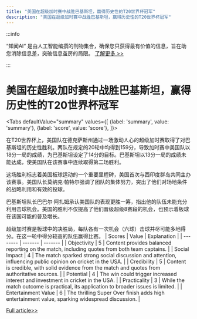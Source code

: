 ```yaml
---
title: "美国在超级加时赛中战胜巴基斯坦，赢得历史性的T20世界杯冠军"
description: "美国在超级加时赛中战胜巴基斯坦，赢得历史性的T20世界杯冠军"
---
```



:::info

“知闻AI“ 是由人工智能编撰的刊物集合，确保您只获得最有价值的信息，旨在助您消除信息差，突破信息茧房的局限。  [了解更多 >>](/)

:::

# 美国在超级加时赛中战胜巴基斯坦，赢得历史性的T20世界杯冠军


<Tabs
	defaultValue="summary"
	values={[
	{label: 'summary', value: 'summary'},
	{label: 'score', value: 'score'},
]}>
<TabItem value="summary">


在T20世界杯上，美国队在德克萨斯州通过一场激动人心的超级加时赛取得了对巴基斯坦的历史性胜利。两队在规定的20轮中均得到159分，导致加时赛中美国队以18分一局的成绩，为巴基斯坦设定了14分的目标。巴基斯坦以13分一局的成绩未能达成，使美国队在该赛事中连续取得第二场胜利。

这场胜利标志着美国板球运动的一个重要里程碑，美国首次与西印度群岛共同主办该赛事。美国队长莫纳克·帕特尔强调了团队的集体努力，突出了他们对场地条件的战略利用和有效的投球。

巴基斯坦队长巴巴尔·阿扎姆承认美国队的表现更胜一筹，指出他的队伍未能充分利用击球机会。美国的胜利不仅提高了他们晋级超级8赛段的机会，也预示着板球在该国可能的普及增长。

超级加时赛是板球中的决胜局，每队各有一次机会（六球）击球并尽可能多地得分。在这一轮中得分较高的队伍赢得比赛。
</TabItem>
<TabItem value="score">
	| Scores     | Value   | Explanation |
	| -------- | ------- | ------- |
	| Objectivity  | 5    | Content provides balanced reporting on the match, including quotes from both team captains.    |
	| Social Impact | 4     | The match sparked strong social discussion and attention, influencing public opinion on cricket in the USA.    |
	| Credibility    | 5    | Content is credible, with solid evidence from the match and quotes from authoritative sources.    |
	| Potential    | 4    | The win could trigger increased interest and investment in cricket in the USA.    |
	| Practicality    | 3    | While the match outcome is practical, its application to broader issues is limited.    |
	| Entertainment Value    | 6    | The thrilling Super Over finish adds high entertainment value, sparking widespread discussion.    |
</TabItem>
</Tabs>

[Full article>>](https://www.cnbc.com/2024/06/07/usa-beat-pakistan-in-historic-triumph-after-thrilling-super-over-win.html)
